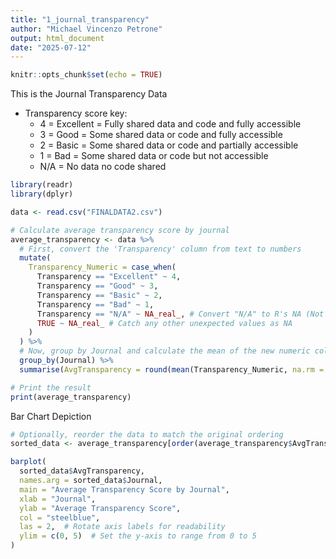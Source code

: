 ```yaml
---
title: "1_journal_transparency"
author: "Michael Vincenzo Petrone"
output: html_document
date: "2025-07-12"
---
```



```r
knitr::opts_chunk$set(echo = TRUE)
```


This is the Journal Transparency Data

- Transparency score key:
    - 4 = Excellent = Fully shared data and code and fully accessible
    - 3 = Good = Some shared data or code and fully accessible
    - 2 = Basic = Some shared data or code and partially accessible
    - 1 = Bad = Some shared data or code but not accessible
    - N/A = No data no code shared


```r
library(readr)
library(dplyr)

data <- read.csv("FINALDATA2.csv")

# Calculate average transparency score by journal
average_transparency <- data %>%
  # First, convert the 'Transparency' column from text to numbers
  mutate(
    Transparency_Numeric = case_when(
      Transparency == "Excellent" ~ 4,
      Transparency == "Good" ~ 3,
      Transparency == "Basic" ~ 2,
      Transparency == "Bad" ~ 1,
      Transparency == "N/A" ~ NA_real_, # Convert "N/A" to R's NA (Not Applicable)
      TRUE ~ NA_real_ # Catch any other unexpected values as NA
    )
  ) %>%
  # Now, group by Journal and calculate the mean of the new numeric column
  group_by(Journal) %>%
  summarise(AvgTransparency = round(mean(Transparency_Numeric, na.rm = TRUE), 2))

# Print the result
print(average_transparency)
```

Bar Chart Depiction

```r
# Optionally, reorder the data to match the original ordering
sorted_data <- average_transparency[order(average_transparency$AvgTransparency),]

barplot(
  sorted_data$AvgTransparency,
  names.arg = sorted_data$Journal,
  main = "Average Transparency Score by Journal",
  xlab = "Journal",
  ylab = "Average Transparency Score",
  col = "steelblue",
  las = 2,  # Rotate axis labels for readability
  ylim = c(0, 5)  # Set the y-axis to range from 0 to 5
)

```

